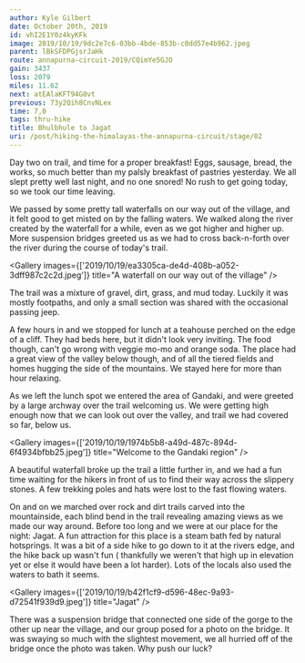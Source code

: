 ```yaml
---
author: Kyle Gilbert
date: October 20th, 2019
id: vhI2E1Y0z4kyKFk
image: 2019/10/19/9dc2e7c6-03bb-4bde-853b-c0dd57e4b962.jpeg
parent: lBkSFDPGjsrJaHk
route: annapurna-circuit-2019/CQimYe5GJO
gain: 3437
loss: 2079
miles: 11.62
next: atEAlaKFT94G0vt
previous: 73y2Qih8CnvNLex
time: 7,0
tags: thru-hike
title: Bhulbhule to Jagat
uri: /post/hiking-the-himalayas-the-annapurna-circuit/stage/02
---
```


<Stats />

<Route />

Day two on trail, and time for a proper breakfast! Eggs, sausage, bread, the
works, so much better than my palsly breakfast of pastries yesterday. We all
slept pretty well last night, and no one snored! No rush to get going today, so
we took our time leaving.

We passed by some pretty tall waterfalls on our way out of the village, and it
felt good to get misted on by the falling waters. We walked along the river
created by the waterfall for a while, even as we got higher and higher up. More
suspension bridges greeted us as we had to cross back-n-forth over the river
during the course of today's trail.

<Gallery images={['2019/10/19/ea3305ca-de4d-408b-a052-3dff987c2c2d.jpeg']} title="A waterfall on our way out of the village" />

The trail was a mixture of gravel, dirt, grass, and mud today. Luckily it was
mostly footpaths, and only a small section was shared with the occasional
passing jeep.

A few hours in and we stopped for lunch at a teahouse perched on the edge of a
cliff. They had beds here, but it didn't look very inviting. The food though,
can't go wrong with veggie mo-mo and orange soda. The place had a great
view of the valley below though, and of all the tiered fields and homes hugging
the side of the mountains. We stayed here for more than hour relaxing.

As we left the lunch spot we entered the area of Gandaki, and were greeted by
a large archway over the trail welcoming us. We were getting high enough now
that we can look out over the valley, and trail we had covered so far, below us.

<Gallery images={['2019/10/19/1974b5b8-a49d-487c-894d-6f4934bfbb25.jpeg']} title="Welcome to the Gandaki region" />

A beautiful waterfall broke up the trail a little further in, and we had a fun
time waiting for the hikers in front of us to find their way across the
slippery stones. A few trekking poles and hats were lost to the fast flowing
waters.

On and on we marched over rock and dirt trails carved into the mountainside,
each blind bend in the trail revealing amazing views as we made our way around.
Before too long and we were at our place for the night: Jagat. A fun attraction
for this place is a steam bath fed by natural hotsprings. It was a bit of a side
hike to go down to it at the rivers edge, and the hike back up wasn't fun (
thankfully we weren't that high up in elevation yet or else it would have been
a lot harder). Lots of the locals also used the waters to bath it seems.

<Gallery images={['2019/10/19/b42f1cf9-d596-48ec-9a93-d72541f939d9.jpeg']} title="Jagat" />

There was a suspension bridge that connected one side of the gorge to the other
up near the village, and our group posed for a photo on the bridge. It was
swaying so much with the slightest movement, we all hurried off of the bridge
once the photo was taken. Why push our luck?

